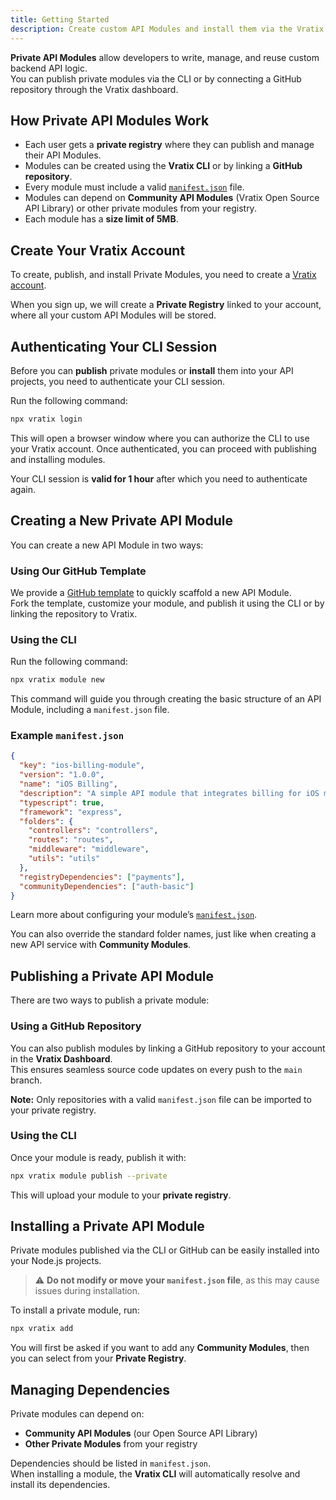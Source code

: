```yaml
---
title: Getting Started
description: Create custom API Modules and install them via the Vratix CLI into any Node.js project
---
```


**Private API Modules** allow developers to write, manage, and reuse custom backend API logic.  
You can publish private modules via the CLI or by connecting a GitHub repository through the Vratix dashboard.

## How Private API Modules Work

- Each user gets a **private registry** where they can publish and manage their API Modules.
- Modules can be created using the **Vratix CLI** or by linking a **GitHub repository**.
- Every module must include a valid [`manifest.json`](/docs/privateModules/manifest) file.
- Modules can depend on **Community API Modules** (Vratix Open Source API Library) or other private modules from your registry.
- Each module has a **size limit of 5MB**.

## Create Your Vratix Account

To create, publish, and install Private Modules, you need to create a [Vratix account](/auth).

When you sign up, we will create a **Private Registry** linked to your account, where all your custom API Modules will be stored.

## Authenticating Your CLI Session  

Before you can **publish** private modules or **install** them into your API projects, you need to authenticate your CLI session.  

Run the following command:  

```bash
npx vratix login
```

This will open a browser window where you can authorize the CLI to use your Vratix account.
Once authenticated, you can proceed with publishing and installing modules.

Your CLI session is **valid for 1 hour** after which you need to authenticate again. 

## Creating a New Private API Module

You can create a new API Module in two ways:

### Using Our GitHub Template

We provide a [GitHub template](https://github.com/vratix-dev/api-module-template) to quickly scaffold a new API Module.  
Fork the template, customize your module, and publish it using the CLI or by linking the repository to Vratix.

### Using the CLI

Run the following command:

```bash
npx vratix module new
```

This command will guide you through creating the basic structure of an API Module, including a `manifest.json` file.

### Example `manifest.json`

```json
{
  "key": "ios-billing-module",
  "version": "1.0.0",
  "name": "iOS Billing",
  "description": "A simple API module that integrates billing for iOS mobile apps",
  "typescript": true,
  "framework": "express",
  "folders": {
    "controllers": "controllers",
    "routes": "routes",
    "middleware": "middleware",
    "utils": "utils"
  },
  "registryDependencies": ["payments"],
  "communityDependencies": ["auth-basic"]
}
```

Learn more about configuring your module’s [`manifest.json`](/docs/privateModules/manifest).

You can also override the standard folder names, just like when creating a new API service with **Community Modules**.

## Publishing a Private API Module

There are two ways to publish a private module:

### Using a GitHub Repository

You can also publish modules by linking a GitHub repository to your account in the **Vratix Dashboard**.  
This ensures seamless source code updates on every push to the `main` branch.

**Note:** Only repositories with a valid `manifest.json` file can be imported to your private registry.

### Using the CLI

Once your module is ready, publish it with:

```bash
npx vratix module publish --private
```

This will upload your module to your **private registry**.

## Installing a Private API Module

Private modules published via the CLI or GitHub can be easily installed into your Node.js projects.

> ⚠ **Do not modify or move your `manifest.json` file**, as this may cause issues during installation.

To install a private module, run:

```bash
npx vratix add
```

You will first be asked if you want to add any **Community Modules**, then you can select from your **Private Registry**.

## Managing Dependencies

Private modules can depend on:

- **Community API Modules** (our Open Source API Library)
- **Other Private Modules** from your registry

Dependencies should be listed in `manifest.json`.  
When installing a module, the **Vratix CLI** will automatically resolve and install its dependencies.